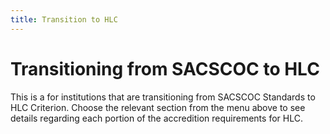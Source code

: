 ```yaml
---
title: Transition to HLC
---
```


# Transitioning from SACSCOC to HLC {.unnumbered}

This is a for institutions that are transitioning from SACSCOC Standards to HLC Criterion. Choose the relevant section from the menu above to see details regarding each portion of the accredition requirements for HLC.
